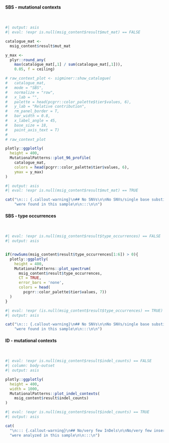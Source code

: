 ::: panel-tabset

#### SBS - mutational contexts

<br>

```r
#| output: asis
#| eval: !expr is.null(msig_content$result$mut_mat) == FALSE

catalogue_mat <- 
  msig_content$result$mut_mat

y_max <- 
  plyr::round_any(
    max(catalogue_mat[,1] / sum(catalogue_mat[,1])),
    0.05, f = ceiling)

# raw_context_plot <- sigminer::show_catalogue(
#   catalogue_mat, 
#   mode = "SBS", 
#   normalize = "row", 
#   x_lab = "", 
#   palette = head(pcgrr::color_palette$tier$values, 6),  
#   y_lab = "Relative contribution",
#   rm_panel_border = T, 
#   bar_width = 0.8, 
#   x_label_angle = 45, 
#   base_size = 18, 
#   paint_axis_text = T)
# 
# raw_context_plot

plotly::ggplotly(
  height = 400,
  MutationalPatterns::plot_96_profile(
    catalogue_mat,
    colors = head(pcgrr::color_palette$tier$values, 6),
    ymax = y_max)
)

```


```r
#| output: asis
#| eval: !expr is.null(msig_content$result$mut_mat) == TRUE

cat("\n::: {.callout-warning}\n## No SNVs\n\nNo SNVs/single base substitutions", 
    "were found in this sample\n\n:::\n\n")

```


#### SBS - type occurrences

<br>

```r
#| eval: !expr is.null(msig_content$result$type_occurrences) == FALSE
#| output: asis


if(rowSums(msig_content$result$type_occurrences[1:6]) > 0){
  plotly::ggplotly(
    height = 400,
    MutationalPatterns::plot_spectrum(
      msig_content$result$type_occurrences, 
      CT = TRUE,
      error_bars = 'none',
      colors = head(
        pcgrr::color_palette$tier$values, 7))
  )
}

```

```r
#| eval: !expr (is.null(msig_content$result$type_occurrences) == TRUE) & pcg_report$content$snv_indel$vstats$n_snv == 0
#| output: asis

cat("\n::: {.callout-warning}\n## No SNVs\n\nNo SNVs/single base substitutions", 
    "were found in this sample\n\n:::\n\n")

```

#### ID - mutational contexts

<br>

```r
#| eval: !expr is.null(msig_content$result$indel_counts) == FALSE
#| column: body-outset
#| output: asis

plotly::ggplotly(
  height = 400,
  width = 1000,
  MutationalPatterns::plot_indel_contexts(
    msig_content$result$indel_counts)
)

```

```r
#| eval: !expr is.null(msig_content$result$indel_counts) == TRUE
#| output: asis

cat(
  "\n::: {.callout-warning}\n## No/very few InDels\n\nNo/very few insertion/deletions",
  "were analyzed in this sample\n\n:::\n")

```

:::
